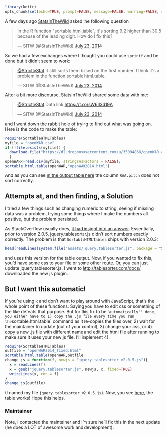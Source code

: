 ```r
library(knitr)
opts_chunk$set(echo=TRUE, prompt=FALSE, message=FALSE, warning=FALSE, comment="", results='hide')
```

A few days ago [StatsInTheWild](https://twitter.com/StatsInTheWild) asked the following question


<blockquote class="twitter-tweet" lang="en"><p>In the R function &quot;sortable.html.table&quot;, it&#39;s sorting 9.2 higher than 30.5 because of the leading digit. How do I fix this?</p>&mdash; SITW (@StatsInTheWild) <a href="https://twitter.com/StatsInTheWild/statuses/491771891120480257">July 23, 2014</a></blockquote>
<script async src="http://platform.twitter.com/widgets.js" charset="utf-8"></script>

So we had a few exchanges where I thought you could use `sprintf` and be done but it didn't seem to work:

<blockquote class="twitter-tweet" data-partner="tweetdeck"><p><a href="https://twitter.com/StrictlyStat">@StrictlyStat</a> It still sorts them based on the first number.  I think it&#39;s a problem in the function sortable.html.table.</p>&mdash; SITW (@StatsInTheWild) <a href="https://twitter.com/StatsInTheWild/statuses/491924367321083904">July 23, 2014</a></blockquote>
<script async src="http://platform.twitter.com/widgets.js" charset="utf-8"></script>

After a bit more discourse, StatsInTheWild shared some data with me:
<blockquote class="twitter-tweet" data-partner="tweetdeck"><p><a href="https://twitter.com/StrictlyStat">@StrictlyStat</a> Data link <a href="https://t.co/sW6II3d19A">https://t.co/sW6II3d19A</a></p>&mdash; SITW (@StatsInTheWild) <a href="https://twitter.com/StatsInTheWild/statuses/491963704628760576">July 23, 2014</a></blockquote>
<script async src="http://platform.twitter.com/widgets.js" charset="utf-8"></script>
and I went down the rabbit hole of trying to find out what was going on.  Here is the code to make the table:

```r
require(SortableHTMLTables)
myfile = "openWAR.csv"
if (!file.exists(myfile)) {
  download.file("https://dl.dropboxusercontent.com/u/35094868/openWAR.csv", myfile, method="wget")
  }
openWAR<-read.csv(myfile, stringsAsFactors = FALSE);
sortable.html.table(openWAR,"openWAR2014.html")
```

And as you can see [in the output table here](https://muschellij2.github.io/HopStat/Sorted_HTML_Tables_and_Javascript_Libraries/openWAR2014.html) the column `RAA.pitch` does not sort correctly. 

## Attempts at, and then finding, a Solution
I tried a few things such as changing numeric to string, seeing if missing data was a problem, trying some things where I make the numbers all positive, but the problem persisted. 

As StackOverflow usually does, [it had insight into an answer](http://stackoverflow.com/questions/1459710/tablesorter-with-jquery-does-not-sort-numbers-correct).  Essentially, prior to version 2.0.5, jquery.tablesorter.js didn't sort numbers exactly correctly.  The problem is that `SortableHTMLTables` ships with version 2.0.3:
```r
head(readLines(system.file("assets/jquery.tablesorter.js", package = "SortableHTMLTables"))) 
```
and uses this version for the table output.  Now, if you wanted to fix this, you'd have some css to your file or some other route.  Or, you can just update jquery.tablesorter.js.  I went to [http://tablesorter.com/docs/](http://tablesorter.com/docs/#Download), downloaded the new js plugin.

## But I want this automatic!
If you're using `R` and don't want to play around with JavaScript, that's the whole point of these functions.  Saying you have to edit css or something of the like defeats that purpose.  But for this fix to be ``automatically'' done, you either have to 1) copy the .js file every time you run the `sortable.html.table` command as it re-copies the files over, 2) wait for the maintainer to update (out of your control), 3) change your css, or 4) copy a new .js file with different name and edit the html file after running to make sure it uses your new js file. I'll implement 4).

```r
require(SortableHTMLTables)
outfile = "openWAR2014_fixed.html"
sortable.html.table(openWAR,outfile)
change_js = function(f, newjs = "jquery.tablesorter_v2.0.5.js"){
  x = readLines(f)
  x = gsub("jquery.tablesorter.js", newjs, x, fixed=TRUE)
  writeLines(x, con = f)
}
change_js(outfile)
```
(I named my file `jquery.tablesorter_v2.0.5.js`).  Now, you see [here](https://muschellij2.github.io/HopStat/Sorted_HTML_Tables_and_Javascript_Libraries/openWAR2014_fixed.html), the table works!  Hope this helps.


### Maintainer
Note, I contacted the maintainer and I'm sure he'll fix this in the next update (he does a LOT of awesome work and development).
